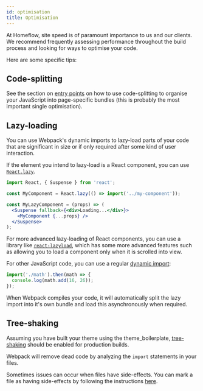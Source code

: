 ```yaml
---
id: optimisation
title: Optimisation
---
```


At Homeflow, site speed is of paramount importance to us and our clients. We recommend frequently assessing performance throughout the build process and looking for ways to optimise your code.

Here are some specific tips:

## Code-splitting

See the section on [entry points](getting-started/entry-points.mdx) on how to use code-splitting to organise your JavaScript into page-specific bundles (this is probably the most important single optimisation).

## Lazy-loading

You can use Webpack's dynamic imports to lazy-load parts of your code that are significant in size or if only required after some kind of user interaction.

If the element you intend to lazy-load is a React component, you can use [`React.lazy`](https://reactjs.org/docs/code-splitting.html#reactlazy).

```jsx
import React, { Suspense } from 'react';

const MyComponent = React.lazy(() => import('../my-component'));

const MyLazyComponent = (props) => (
  <Suspense fallback={<div>Loading...</div>}>
    <MyComponent {...props} />
  </Suspense>
);
```

For more advanced lazy-loading of React components, you can use a library like [`react-lazyload`](https://www.npmjs.com/package/react-lazyload), which has some more advanced features such as allowing you to load a component only when it is scrolled into view.

For other JavaScript code, you can use a regular [dynamic import](https://reactjs.org/docs/code-splitting.html#import):

```jsx
import('./math').then(math => {
  console.log(math.add(16, 26));
});
```

When Webpack compiles your code, it will automatically split the lazy import into it's own bundle and load this asynchronously when required.

## Tree-shaking

Assuming you have built your theme using the theme_boilerplate, [tree-shaking](https://webpack.js.org/guides/tree-shaking/) should be enabled for production builds.

Webpack will remove dead code by analyzing the `import` statements in your files.

Sometimes issues can occur when files have side-effects. You can mark a file as having side-effects by following the instructions [here](https://webpack.js.org/guides/tree-shaking/).
